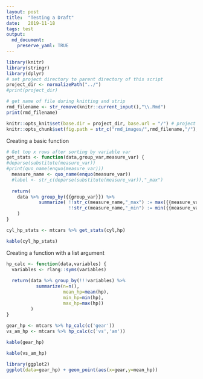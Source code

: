 ```yaml
---
layout: post
title:  "Testing a Draft"
date:   2019-11-18
tags: test
output: 
  md_document:
    preserve_yaml: TRUE
---
```



```r
library(knitr)
library(stringr)
library(dplyr)
# set project directory to parent directory of this script 
project_dir <- normalizePath("../")
#print(project_dir)

# get name of file during knitting and strip
rmd_filename <- str_remove(knitr::current_input(),"\\.Rmd")
print(rmd_filename)

knitr::opts_knit$set(base.dir = project_dir, base.url = "/") # project root folder
knitr::opts_chunk$set(fig.path = str_c("rmd_images/",rmd_filename,"/"),echo=TRUE) # image path
```

Creating a basic function

```r

# Get top x rows after sorting by variable var
get_stats <- function(data,group_var,measure_var) {
#deparse(substitute(measure_var))
#print(quo_name(enquo(measure_var)))
  measure_name <- quo_name(enquo(measure_var))
  #label <- str_c(deparse(substitute(measure_var)),"_max")
  
  return( 
    data %>% group_by({{group_var}}) %>%
            summarize( !!str_c(measure_name,"_max") := max({{measure_var}}),
                       !!str_c(measure_name,"_min") := min({{measure_var}})) 
    )
}

cyl_hp_stats <- mtcars %>% get_stats(cyl,hp)
```


```r
kable(cyl_hp_stats)
```


Creating a function with a list argument

```r
hp_calc <- function(data,variables) {
  variables <- rlang::syms(variables)
  
  return(data %>% group_by(!!!variables) %>%
           summarize(n=n(),
                     mean_hp=mean(hp),
                     min_hp=min(hp),
                     max_hp=max(hp))
         )
}
 
gear_hp <- mtcars %>% hp_calc(c('gear')) 
vs_am_hp <- mtcars %>% hp_calc(c('vs','am')) 
```

```r
kable(gear_hp)

kable(vs_am_hp)
```

```r
library(ggplot2)
ggplot(data=gear_hp) + geom_point(aes(x=gear,y=mean_hp))
```

